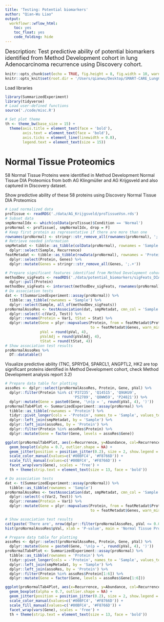 ```yaml
---
title: 'Testing: Potential biomarkers'
author: "Qian-Wu Liao"
output:
  workflowr::wflow_html:
    toc: yes
    toc_float: yes
    code_folding: hide
---
```


<font size='4'> Description: Test predictive ability of potential biomarkers identified
from Method Development cohort in lung Adenocarcinoma recurrence using Discovery cohort. </font>

```r
knitr::opts_chunk$set(echo = TRUE, fig.height = 8, fig.width = 10, warning = F)
knitr::opts_knit$set(root.dir = '/Users/qianwu/Desktop/SMART-CARE_LungCancer_Discovery')
```

Load libraries
```r
library(SummarizedExperiment)
library(tidyverse)
# Load user-defined functions
source('./code/misc.R')

# Set plot theme
th <- theme_bw(base_size = 15) +
  theme(axis.title = element_text(face = 'bold'),
        axis.text = element_text(face = 'bold'),
        axis.ticks = element_line(linewidth = 0.8),
        legend.text = element_text(size = 15))
```

# Normal Tissue Proteomics
58 Normal Tissue Proteins were identified in Method Development Normal Tissue DIA
Proteomics from both AG Klingmüller and AG Krijgsveld and also captured in Discovery dataset.

Show predictive ability of these 58 proteins using Discovery Normal Tissue DIA Proteomics
```r
# Load normalized data
proTissue <- readRDS('./data/AG_Krijgsveld/proTissueVsn.rds')
# Subset data
smpNormalIdx <- which(colData(proTissue)$Condition == 'Normal')
proNormal <- proTissue[, smpNormalIdx, drop = F]
# Keep first protein as representative if there are more than one
rownames(proNormal) <- stringr::str_remove_all(rownames(proNormal), ';.+')
# Retrieve needed information
smpMetadat <- tibble::as_tibble(colData(proNormal), rownames = 'Sample') %>%
  dplyr::select(Sample, Recurrence)
featMetadat <- tibble::as_tibble(rowData(proNormal), rownames = 'Protein') %>%
  dplyr::select(Protein, Genes) %>%
  dplyr::mutate(Genes = stringr::str_remove_all(Genes, ';.+'))

# Prepare significant features identified from Method Development cohort
methodDev_sigFeats <- readRDS('./data/potential_biomarkers/sigFeats_DIANP_Overlap.rds') %>%
  dplyr::pull(Protein)
methodDev_sigFeats <- intersect(methodDev_sigFeats, rownames(proNormal))
# Do association tests
dat <- t(SummarizedExperiment::assay(proNormal)) %>%
  tibble::as_tibble(rownames = 'Sample') %>%
  dplyr::select(Sample, all_of(methodDev_sigFeats))
proNormalAssoRes <- testAssociation(dat, smpMetadat, cmn_col = 'Sample', use_proDA = T) %>%
  dplyr::select(-c(Var2, Test)) %>%
  dplyr::rename(Protein = Var1, tStat = Stat) %>%
  dplyr::mutate(Gene = plyr::mapvalues(Protein, from = featMetadat$Protein,
                                       to = featMetadat$Genes, warn_missing = F),
                pVal = round(pVal, 4),
                pValAdj = round(pValAdj, 4),
                tStat = round(tStat, 4))
# Show association test results
proNormalAssoRes %>%
  DT::datatable()
```

Visualize predictive ability (TNC, SPRYD4, SPARCL1, ANGPTL2, HK2 are top significant
proteins identified in Method Development cohort, check Method Development analysis
report 3.2)
```r
# Prepare data table for plotting
assoRes <- dplyr::select(proNormalAssoRes, Protein, Gene, pVal) %>%
  dplyr::filter(Protein %in% c('P37235', 'Q14515', 'Q9UKU9',
                               'P52789', 'Q8WW59', 'P24821')) %>%
  dplyr::mutate(Gene = paste0(Gene, '\n(p = ', round(pVal, 4), ')'))
proNormalTab4Plot <- SummarizedExperiment::assay(proNormal) %>%
  tibble::as_tibble(rownames = 'Protein') %>%
  tidyr::pivot_longer(cols = -'Protein', names_to = 'Sample', values_to = 'Abundance') %>%
  dplyr::left_join(smpMetadat, by = 'Sample') %>%
  dplyr::left_join(assoRes, by = 'Protein') %>%
  dplyr::filter(Protein %in% assoRes$Protein) %>%
  dplyr::mutate(Gene = factor(Gene, levels = assoRes$Gene))

ggplot(proNormalTab4Plot, aes(x=Recurrence, y=Abundance, col=Recurrence, fill=Recurrence)) +
  geom_boxplot(alpha = 0.7, outlier.shape = NA) +
  geom_jitter(position = position_jitter(0.2), size = 2, show.legend = F) +
  scale_color_manual(values=c('#00BFC4', '#F8766D')) +
  scale_fill_manual(values=c('#00BFC4', '#F8766D')) +
  facet_wrap(vars(Gene), scales = 'free') +
  th + theme(strip.text = element_text(size = 13, face = 'bold'))
```

```r
# Do association tests
dat <- t(SummarizedExperiment::assay(proNormal)) %>%
  tibble::as_tibble(rownames = 'Sample')
proNormalAssoRes <- testAssociation(dat, smpMetadat, cmn_col = 'Sample', use_proDA = T) %>%
  dplyr::select(-c(Var2, Test)) %>%
  dplyr::rename(Protein = Var1) %>%
  dplyr::mutate(Gene = plyr::mapvalues(Protein, from = featMetadat$Protein,
                                       to = featMetadat$Genes, warn_missing = F))

# Show association test results
cat(paste('There are', nrow(dplyr::filter(proNormalAssoRes, pVal <= 0.05)), 'significant proteins.'))
hist(proNormalAssoRes$pVal, xlab = 'P-value', main = 'Normal Tissue Proteomics')

# Prepare data table for plotting
assoRes <- dplyr::select(proNormalAssoRes, Protein, Gene, pVal) %>%
  dplyr::mutate(Gene = paste0(Gene, '\n(p = ', round(pVal, 4), ')'))
proNormalTab4Plot <- SummarizedExperiment::assay(proNormal) %>%
  tibble::as_tibble(rownames = 'Protein') %>%
  tidyr::pivot_longer(cols = -'Protein', names_to = 'Sample', values_to = 'Abundance') %>%
  dplyr::left_join(smpMetadat, by = 'Sample') %>%
  dplyr::left_join(assoRes, by = 'Protein') %>%
  dplyr::filter(Protein %in% assoRes$Protein[1:6]) %>%
  dplyr::mutate(Gene = factor(Gene, levels = assoRes$Gene[1:6]))

ggplot(proNormalTab4Plot, aes(x=Recurrence, y=Abundance, col=Recurrence, fill=Recurrence)) +
  geom_boxplot(alpha = 0.7, outlier.shape = NA) +
  geom_jitter(position = position_jitter(0.2), size = 2, show.legend = F) +
  scale_color_manual(values=c('#00BFC4', '#F8766D')) +
  scale_fill_manual(values=c('#00BFC4', '#F8766D')) +
  facet_wrap(vars(Gene), scales = 'free') +
  th + theme(strip.text = element_text(size = 13, face = 'bold'))
```
